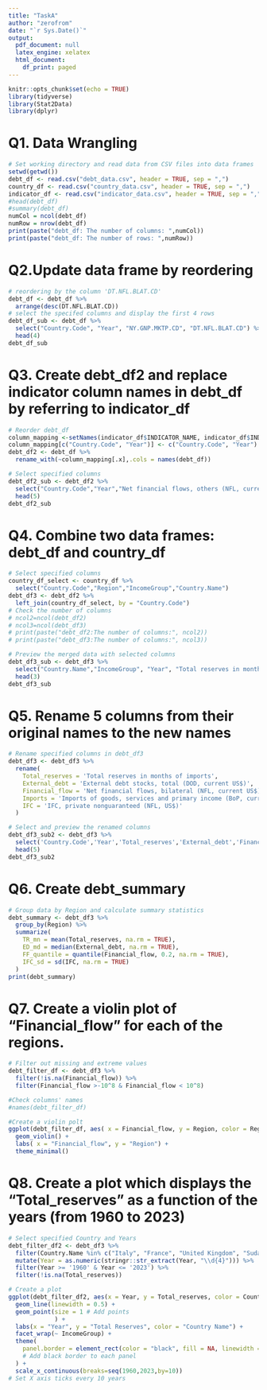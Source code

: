```yaml
---
title: "TaskA"
author: "zerofrom"
date: "`r Sys.Date()`"
output:
  pdf_document: null
  latex_engine: xelatex
  html_document:
    df_print: paged
---
```


```r
knitr::opts_chunk$set(echo = TRUE)
library(tidyverse)
library(Stat2Data)
library(dplyr)
```

# Q1. Data Wrangling
```r
# Set working directory and read data from CSV files into data frames
setwd(getwd())
debt_df <- read.csv("debt_data.csv", header = TRUE, sep = ",")
country_df <- read.csv("country_data.csv", header = TRUE, sep = ",")
indicator_df <- read.csv("indicator_data.csv", header = TRUE, sep = ",")
#head(debt_df)
#summary(debt_df)
numCol = ncol(debt_df)
numRow = nrow(debt_df)
print(paste("debt_df: The number of columns: ",numCol))
print(paste("debt_df: The number of rows: ",numRow))
```
# Q2.Update data frame by reordering
```r
# reordering by the column 'DT.NFL.BLAT.CD'    
debt_df <- debt_df %>%
  arrange(desc(DT.NFL.BLAT.CD))
# select the specifed columns and display the first 4 rows
debt_df_sub <- debt_df %>%
  select("Country.Code", "Year", "NY.GNP.MKTP.CD", "DT.NFL.BLAT.CD") %>%
  head(4)
debt_df_sub
```

# Q3. Create debt_df2 and replace indicator column names in debt_df by referring to indicator_df
```r
# Reorder debt_df 
column_mapping <-setNames(indicator_df$INDICATOR_NAME, indicator_df$INDICATOR_CODE)
column_mapping[c("Country.Code", "Year")] <- c("Country.Code", "Year")
debt_df2 <- debt_df %>%
  rename_with(~column_mapping[.x],.cols = names(debt_df)) 

# Select specified columns
debt_df2_sub <- debt_df2 %>%
  select("Country.Code","Year","Net financial flows, others (NFL, current US$)") %>%
  head(5)
debt_df2_sub
```

# Q4. Combine two data frames: debt_df and country_df
```r
# Select specified columns
country_df_select <- country_df %>%
  select("Country.Code","Region","IncomeGroup","Country.Name")
debt_df3 <- debt_df2 %>%
  left_join(country_df_select, by = "Country.Code")
# Check the number of columns
# ncol2=ncol(debt_df2)
# ncol3=ncol(debt_df3)
# print(paste("debt_df2:The number of columns:", ncol2))
# print(paste("debt_df3:The number of columns:", ncol3))

# Preview the merged data with selected columns
debt_df3_sub <- debt_df3 %>%
  select("Country.Name","IncomeGroup", "Year", "Total reserves in months of imports") %>%
  head(3)
debt_df3_sub
```

# Q5. Rename 5 columns from their original names to the new names
```r
# Rename specified columns in debt_df3
debt_df3 <- debt_df3 %>%
  rename(
    Total_reserves = 'Total reserves in months of imports',
    External_debt = 'External debt stocks, total (DOD, current US$)',
    Financial_flow = 'Net financial flows, bilateral (NFL, current US$)',
    Imports = 'Imports of goods, services and primary income (BoP, current US$)',
    IFC = 'IFC, private nonguaranteed (NFL, US$)'
  )

# Select and preview the renamed columns
debt_df3_sub2 <- debt_df3 %>%
  select('Country.Code','Year','Total_reserves','External_debt','Financial_flow','Imports','IFC') %>%
  head(5)
debt_df3_sub2
```

# Q6. Create debt_summary
```r
# Group data by Region and calculate summary statistics
debt_summary <- debt_df3 %>%
  group_by(Region) %>%
  summarize(
    TR_mn = mean(Total_reserves, na.rm = TRUE),
    ED_md = median(External_debt, na.rm = TRUE),
    FF_quantile = quantile(Financial_flow, 0.2, na.rm = TRUE),
    IFC_sd = sd(IFC, na.rm = TRUE)
  )
print(debt_summary)

```

# Q7. Create a violin plot of "Financial_flow" for each of the regions.
```r
# Filter out missing and extreme values
debt_filter_df <- debt_df3 %>%
  filter(!is.na(Financial_flow)) %>%
  filter(Financial_flow >-10^8 & Financial_flow < 10^8)

#Check columns' names
#names(debt_filter_df)

#Create a violin polt
ggplot(debt_filter_df, aes( x = Financial_flow, y = Region, color = Region)) +
  geom_violin() +
  labs( x = "Financial_flow", y = "Region") +
  theme_minimal() 
```

# Q8. Create a plot which displays the "Total_reserves" as a function of the years (from 1960 to 2023)
```r
# Select specified Country and Years
debt_filter_df2 <- debt_df3 %>%
  filter(Country.Name %in% c("Italy", "France", "United Kingdom", "Sudan", "Afghanistan", "Brazil")) %>%
  mutate(Year = as.numeric(stringr::str_extract(Year, "\\d{4}"))) %>% 
  filter(Year >= '1960' & Year <= '2023') %>%
  filter(!is.na(Total_reserves)) 

# Create a plot
ggplot(debt_filter_df2, aes(x = Year, y = Total_reserves, color = Country.Name)) +
  geom_line(linewidth = 0.5) +
  geom_point(size = 1 # Add points
             ) +
  labs(x = "Year", y = "Total Reserves", color = "Country Name") +
  facet_wrap(~ IncomeGroup) + 
  theme(
    panel.border = element_rect(color = "black", fill = NA, linewidth = 0.5)  
    # Add black border to each panel
  ) +
  scale_x_continuous(breaks=seq(1960,2023,by=10)) 
# Set X axis ticks every 10 years
```